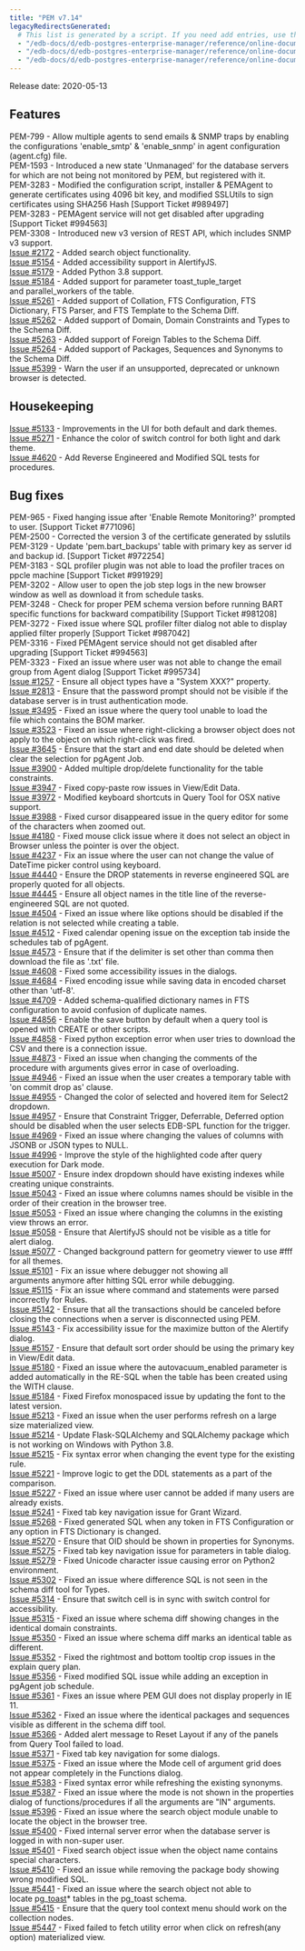 ```yaml
---
title: "PEM v7.14"
legacyRedirectsGenerated:
  # This list is generated by a script. If you need add entries, use the `legacyRedirects` key.
  - "/edb-docs/d/edb-postgres-enterprise-manager/reference/online-documentation/7.14/pem_release_notes_7_14.html"
  - "/edb-docs/d/edb-postgres-enterprise-manager/reference/online-documentation/7.15/pem_release_notes_7_14.html"
  - "/edb-docs/d/edb-postgres-enterprise-manager/reference/online-documentation/7.16/pem_release_notes_7_14.html"
---
```


Release date: 2020-05-13

## Features

PEM-799 - Allow multiple agents to send emails & SNMP traps by enabling the configurations 'enable_smtp' & 'enable_snmp' in agent configuration (agent.cfg) file.  
PEM-1593 - Introduced a new state 'Unmanaged' for the database servers for which are not being not monitored by PEM, but registered with it.  
PEM-3283 - Modified the configuration script, installer & PEMAgent to generate certificates using 4096 bit key, and modified SSLUtils to sign certificates using SHA256 Hash \[Support Ticket #989497]  
PEM-3283 - PEMAgent service will not get disabled after upgrading \[Support Ticket #994563]  
PEM-3308 - Introduced new v3 version of REST API, which includes SNMP v3 support.  
[Issue #2172](https://redmine.postgresql.org/issues/2172) - Added search object functionality.  
[Issue #5154](https://redmine.postgresql.org/issues/5154) - Added accessibility support in AlertifyJS.  
[Issue #5179](https://redmine.postgresql.org/issues/5179) - Added Python 3.8 support.  
[Issue #5184](https://redmine.postgresql.org/issues/5184) - Added support for parameter toast_tuple_target and parallel_workers of the table.  
[Issue #5261](https://redmine.postgresql.org/issues/5261) - Added support of Collation, FTS Configuration, FTS Dictionary, FTS Parser, and FTS Template to the Schema Diff.  
[Issue #5262](https://redmine.postgresql.org/issues/5262) - Added support of Domain, Domain Constraints and Types to the Schema Diff.  
[Issue #5263](https://redmine.postgresql.org/issues/5263) - Added support of Foreign Tables to the Schema Diff.  
[Issue #5264](https://redmine.postgresql.org/issues/5264) - Added support of Packages, Sequences and Synonyms to the Schema Diff.  
[Issue #5399](https://redmine.postgresql.org/issues/5399) - Warn the user if an unsupported, deprecated or unknown browser is detected.

## Housekeeping

[Issue #5133](https://redmine.postgresql.org/issues/5133) - Improvements in the UI for both default and dark themes.  
[Issue #5271](https://redmine.postgresql.org/issues/5271) - Enhance the color of switch control for both light and dark theme.  
[Issue #4620](https://redmine.postgresql.org/issues/4620) - Add Reverse Engineered and Modified SQL tests for procedures.

## Bug fixes

PEM-965 - Fixed hanging issue after 'Enable Remote Monitoring?' prompted to user. \[Support Ticket #771096]  
PEM-2500 - Corrected the version 3 of the certificate generated by sslutils  
PEM-3129 - Update 'pem.bart_backups' table with primary key as server id and backup id. \[Support Ticket #972254]  
PEM-3183 - SQL profiler plugin was not able to load the profiler traces on ppcle machine \[Support Ticket #991929]  
PEM-3202 - Allow user to open the job step logs in the new browser window as well as download it from schedule tasks.  
PEM-3248 - Check for proper PEM schema version before running BART specific functions for backward compatibility \[Support Ticket #981208]  
PEM-3272 - Fixed issue where SQL profiler filter dialog not able to display applied filter properly \[Support Ticket #987042]  
PEM-3316 - Fixed PEMAgent service should not get disabled after upgrading \[Support Ticket #994563]  
PEM-3323 - Fixed an issue where user was not able to change the email group from Agent dialog \[Support Ticket #995734]  
[Issue #1257](https://redmine.postgresql.org/issues/1257) - Ensure all object types have a "System XXX?" property.  
[Issue #2813](https://redmine.postgresql.org/issues/2813) - Ensure that the password prompt should not be visible if the database server is in trust authentication mode.  
[Issue #3495](https://redmine.postgresql.org/issues/3495) - Fixed an issue where the query tool unable to load the file which contains the BOM marker.  
[Issue #3523](https://redmine.postgresql.org/issues/3523) - Fixed an issue where right-clicking a browser object does not apply to the object on which right-click was fired.  
[Issue #3645](https://redmine.postgresql.org/issues/3645) - Ensure that the start and end date should be deleted when clear the selection for pgAgent Job.  
[Issue #3900](https://redmine.postgresql.org/issues/3900) - Added multiple drop/delete functionality for the table constraints.  
[Issue #3947](https://redmine.postgresql.org/issues/3947) - Fixed copy-paste row issues in View/Edit Data.  
[Issue #3972](https://redmine.postgresql.org/issues/3972) - Modified keyboard shortcuts in Query Tool for OSX native support.  
[Issue #3988](https://redmine.postgresql.org/issues/3988) - Fixed cursor disappeared issue in the query editor for some of the characters when zoomed out.  
[Issue #4180](https://redmine.postgresql.org/issues/4180) - Fixed mouse click issue where it does not select an object in Browser unless the pointer is over the object.  
[Issue #4237](https://redmine.postgresql.org/issues/4237) - Fix an issue where the user can not change the value of DateTime picker control using keyboard.  
[Issue #4440](https://redmine.postgresql.org/issues/4440) - Ensure the DROP statements in reverse engineered SQL are properly quoted for all objects.  
[Issue #4445](https://redmine.postgresql.org/issues/4445) - Ensure all object names in the title line of the reverse-engineered SQL are not quoted.  
[Issue #4504](https://redmine.postgresql.org/issues/4504) - Fixed an issue where like options should be disabled if the relation is not selected while creating a table.  
[Issue #4512](https://redmine.postgresql.org/issues/4512) - Fixed calendar opening issue on the exception tab inside the schedules tab of pgAgent.  
[Issue #4573](https://redmine.postgresql.org/issues/4573) - Ensure that if the delimiter is set other than comma then download the file as '.txt' file.  
[Issue #4608](https://redmine.postgresql.org/issues/4608) - Fixed some accessibility issues in the dialogs.  
[Issue #4684](https://redmine.postgresql.org/issues/4684) - Fixed encoding issue while saving data in encoded charset other than 'utf-8'.  
[Issue #4709](https://redmine.postgresql.org/issues/4709) - Added schema-qualified dictionary names in FTS configuration to avoid confusion of duplicate names.  
[Issue #4856](https://redmine.postgresql.org/issues/4856) - Enable the save button by default when a query tool is opened with CREATE or other scripts.  
[Issue #4858](https://redmine.postgresql.org/issues/4858) - Fixed python exception error when user tries to download the CSV and there is a connection issue.  
[Issue #4873](https://redmine.postgresql.org/issues/4873) - Fixed an issue when changing the comments of the procedure with arguments gives error in case of overloading.  
[Issue #4946](https://redmine.postgresql.org/issues/4946) - Fixed an issue when the user creates a temporary table with 'on commit drop as' clause.  
[Issue #4955](https://redmine.postgresql.org/issues/4955) - Changed the color of selected and hovered item for Select2 dropdown.  
[Issue #4957](https://redmine.postgresql.org/issues/4957) - Ensure that Constraint Trigger, Deferrable, Deferred option should be disabled when the user selects EDB-SPL function for the trigger.  
[Issue #4969](https://redmine.postgresql.org/issues/4969) - Fixed an issue where changing the values of columns with JSONB or JSON types to NULL.  
[Issue #4996](https://redmine.postgresql.org/issues/4996) - Improve the style of the highlighted code after query execution for Dark mode.  
[Issue #5007](https://redmine.postgresql.org/issues/5007) - Ensure index dropdown should have existing indexes while creating unique constraints.  
[Issue #5043](https://redmine.postgresql.org/issues/5043) - Fixed an issue where columns names should be visible in the order of their creation in the browser tree.  
[Issue #5053](https://redmine.postgresql.org/issues/5053) - Fixed an issue where changing the columns in the existing view throws an error.  
[Issue #5058](https://redmine.postgresql.org/issues/5058) - Ensure that AlertifyJS should not be visible as a title for alert dialog.  
[Issue #5077](https://redmine.postgresql.org/issues/5077) - Changed background pattern for geometry viewer to use #fff for all themes.  
[Issue #5101](https://redmine.postgresql.org/issues/5101) - Fix an issue where debugger not showing all arguments anymore after hitting SQL error while debugging.  
[Issue #5115](https://redmine.postgresql.org/issues/5115) - Fix an issue where command and statements were parsed incorrectly for Rules.  
[Issue #5142](https://redmine.postgresql.org/issues/5142) - Ensure that all the transactions should be canceled before closing the connections when a server is disconnected using PEM.  
[Issue #5143](https://redmine.postgresql.org/issues/5143) - Fix accessibility issue for the maximize button of the Alertify dialog.  
[Issue #5157](https://redmine.postgresql.org/issues/5157) - Ensure that default sort order should be using the primary key in View/Edit data.  
[Issue #5180](https://redmine.postgresql.org/issues/5180) - Fixed an issue where the autovacuum_enabled parameter is added automatically in the RE-SQL when the table has been created using the WITH clause.  
[Issue #5184](https://redmine.postgresql.org/issues/5184) - Fixed Firefox monospaced issue by updating the font to the latest version.  
[Issue #5213](https://redmine.postgresql.org/issues/5213) - Fixed an issue when the user performs refresh on a large size materialized view.  
[Issue #5214](https://redmine.postgresql.org/issues/5214) - Update Flask-SQLAlchemy and SQLAlchemy package which is not working on Windows with Python 3.8.  
[Issue #5215](https://redmine.postgresql.org/issues/5215) - Fix syntax error when changing the event type for the existing rule.  
[Issue #5221](https://redmine.postgresql.org/issues/5221) - Improve logic to get the DDL statements as a part of the comparison.  
[Issue #5227](https://redmine.postgresql.org/issues/5227) - Fixed an issue where user cannot be added if many users are already exists.  
[Issue #5241](https://redmine.postgresql.org/issues/5241) - Fixed tab key navigation issue for Grant Wizard.  
[Issue #5268](https://redmine.postgresql.org/issues/5268) - Fixed generated SQL when any token in FTS Configuration or any option in FTS Dictionary is changed.  
[Issue #5270](https://redmine.postgresql.org/issues/5270) - Ensure that OID should be shown in properties for Synonyms.  
[Issue #5275](https://redmine.postgresql.org/issues/5275) - Fixed tab key navigation issue for parameters in table dialog.  
[Issue #5279](https://redmine.postgresql.org/issues/5279) - Fixed Unicode character issue causing error on Python2 environment.  
[Issue #5302](https://redmine.postgresql.org/issues/5302) - Fixed an issue where difference SQL is not seen in the schema diff tool for Types.  
[Issue #5314](https://redmine.postgresql.org/issues/5314) - Ensure that switch cell is in sync with switch control for accessibility.  
[Issue #5315](https://redmine.postgresql.org/issues/5315) - Fixed an issue where schema diff showing changes in the identical domain constraints.  
[Issue #5350](https://redmine.postgresql.org/issues/5350) - Fixed an issue where schema diff marks an identical table as different.  
[Issue #5352](https://redmine.postgresql.org/issues/5352) - Fixed the rightmost and bottom tooltip crop issues in the explain query plan.  
[Issue #5356](https://redmine.postgresql.org/issues/5356) - Fixed modified SQL issue while adding an exception in pgAgent job schedule.  
[Issue #5361](https://redmine.postgresql.org/issues/5361) - Fixes an issue where PEM GUI does not display properly in IE 11.  
[Issue #5362](https://redmine.postgresql.org/issues/5362) - Fixed an issue where the identical packages and sequences visible as different in the schema diff tool.  
[Issue #5366](https://redmine.postgresql.org/issues/5366) - Added alert message to Reset Layout if any of the panels from Query Tool failed to load.  
[Issue #5371](https://redmine.postgresql.org/issues/5371) - Fixed tab key navigation for some dialogs.  
[Issue #5375](https://redmine.postgresql.org/issues/5375) - Fixed an issue where the Mode cell of argument grid does not appear completely in the Functions dialog.  
[Issue #5383](https://redmine.postgresql.org/issues/5383) - Fixed syntax error while refreshing the existing synonyms.  
[Issue #5387](https://redmine.postgresql.org/issues/5387) - Fixed an issue where the mode is not shown in the properties dialog of functions/procedures if all the arguments are "IN" arguments.  
[Issue #5396](https://redmine.postgresql.org/issues/5396) - Fixed an issue where the search object module unable to locate the object in the browser tree.  
[Issue #5400](https://redmine.postgresql.org/issues/5400) - Fixed internal server error when the database server is logged in with non-super user.  
[Issue #5401](https://redmine.postgresql.org/issues/5401) - Fixed search object issue when the object name contains special characters.  
[Issue #5410](https://redmine.postgresql.org/issues/5410) - Fixed an issue while removing the package body showing wrong modified SQL.  
[Issue #5441](https://redmine.postgresql.org/issues/5441) - Fixed an issue where the search object not able to locate pg\_[toast](<>)\* tables in the pg_toast schema.  
[Issue #5415](https://redmine.postgresql.org/issues/5415) - Ensure that the query tool context menu should work on the collection nodes.  
[Issue #5447](https://redmine.postgresql.org/issues/5447) - Fixed failed to fetch utility error when click on refresh(any option) materialized view.
